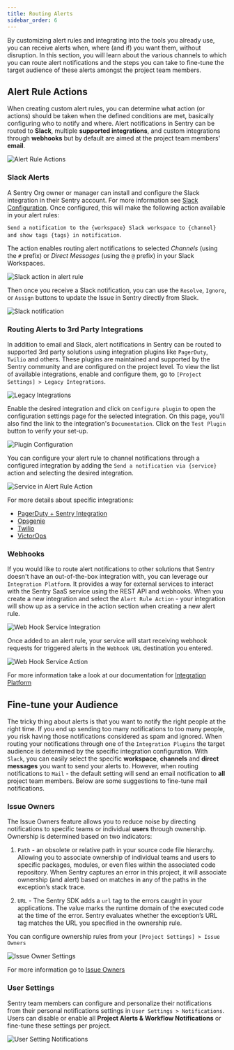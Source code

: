 ```yaml
---
title: Routing Alerts
sidebar_order: 6
---
```


By customizing alert rules and integrating into the tools you already use, you can receive alerts when, where (and if) you want them, without disruption. In this section, you will learn about the various channels to which you can route alert notifications and the steps you can take to fine-tune the target audience of these alerts amongst the project team members.

## Alert Rule Actions

When creating custom alert rules, you can determine what action (or actions) should be taken when the defined conditions are met, basically configuring who to notify and where. Alert notifications in Sentry can be routed to **Slack**, multiple **supported integrations**, and custom integrations through **webhooks** but by default are aimed at the project team members' **email**.

![Alert Rule Actions](alerts_notifications_14.png)

### **Slack Alerts**

A Sentry Org owner or manager can install and configure the Slack integration in their Sentry account. For more information see [Slack Configuration](/workflow/integrations/integrations/slack/).
Once configured, this will make the following action available in your alert rules:

`Send a notification to the {workspace} Slack workspace to {channel} and show tags {tags} in notification`.

The action enables routing alert notifications to selected _Channels_ (using the `#` prefix) or _Direct Messages_ (using the `@` prefix) in your Slack Workspaces.

![Slack action in alert rule](alerts_notifications_16.png)

Then once you receive a Slack notification, you can use the `Resolve`, `Ignore`, or `Assign` buttons to update the Issue in Sentry directly from Slack.

![Slack notification](alerts_notifications_15.png)

### **Routing Alerts to 3rd Party Integrations**

In addition to email and Slack, alert notifications in Sentry can be routed to supported 3rd party solutions using integration plugins like `PagerDuty`, `Twilio` and others. These plugins are maintained and supported by the Sentry community and are configured on the project level. To view the list of available integrations, enable and configure them, go to `[Project Settings] > Legacy Integrations`.

![Legacy Integrations](alerts_notifications_18.png)

Enable the desired integration and click on `Configure plugin` to open the configuration settings page for the selected integration. On this page, you'll also find the link to the integration's `Documentation`. Click on the `Test Plugin` button to verify your set-up.

![Plugin Configuration](alerts_notifications_17.png)

You can configure your alert rule to channel notifications through a configured integration by adding the `Send a notification via {service}` action and selecting the desired integration.

![Service in Alert Rule Action](alerts_notifications_19.png)

For more details about specific integrations:

- [PagerDuty + Sentry Integration](/integrations/pagerduty/)
- [Opsgenie](https://docs.opsgenie.com/docs/sentry-integration)
- [Twilio](https://github.com/mattrobenolt/sentry-twilio/blob/master/README.md)
- [VictorOps](https://help.victorops.com/knowledge-base/sentry-integration-guide-victorops/)

### **Webhooks**

If you would like to route alert notifications to other solutions that Sentry doesn't have an out-of-the-box integration with, you can leverage our `Integration Platform`. It provides a way for external services to interact with the Sentry SaaS service using the REST API and webhooks. When you create a new integration and select the `Alert Rule Action` - your integration will show up as a service in the action section when creating a new alert rule.

![Web Hook Service Integration](alerts_notifications_24.png)

Once added to an alert rule, your service will start receiving webhook requests for triggered alerts in the `Webhook URL` destination you entered.

![Web Hook Service Action](alerts_notifications_25.png)

For more information take a look at our documentation for [Integration Platform](/product/integrations/integration-platform/)

## Fine-tune your Audience

The tricky thing about alerts is that you want to notify the right people at the right time. If you end up sending too many notifications to too many people, you risk having those notifications considered as spam and ignored. When routing your notifications through one of the `Integration Plugins` the target audience is determined by the specific integration configuration. With `Slack`, you can easily select the specific **workspace**, **channels** and **direct messages** you want to send your alerts to. However, when routing notifications to `Mail` - the default setting will send an email notification to **all** project team members. Below are some suggestions to fine-tune mail notifications.

### Issue Owners

The Issue Owners feature allows you to reduce noise by directing notifications to specific teams or individual **users** through ownership. Ownership is determined based on two indicators:

1. `Path` - an obsolete or relative path in your source code file hierarchy. Allowing you to associate ownership of individual teams and users to specific packages, modules, or even files within the associated code repository. When Sentry captures an error in this project, it will associate ownership (and alert) based on matches in any of the paths in the exception’s stack trace.

2. `URL` - The Sentry SDK adds a `url` tag to the errors caught in your applications. The value marks the runtime domain of the executed code at the time of the error. Sentry evaluates whether the exception’s URL tag matches the URL you specified in the ownership rule.

You can configure ownership rules from your `[Project Settings] > Issue Owners`

![Issue Owner Settings](alerts_notifications_23.png)

For more information go to [Issue Owners](/workflow/issue-owners/)

### User Settings

Sentry team members can configure and personalize their notifications from their personal notifications settings in `User Settings > Notifications`. Users can disable or enable all **Project Alerts & Workflow Notifications** or fine-tune these settings per project.

![User Setting Notifications](alerts_notifications_20.png)
